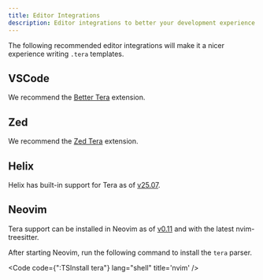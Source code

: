 ```yaml
---
title: Editor Integrations
description: Editor integrations to better your development experience.
---
```



The following recommended editor integrations will make it a nicer experience
writing `.tera` templates.

## VSCode

We recommend the [Better
Tera](https://marketplace.visualstudio.com/items?itemName=uncenter.better-tera)
extension.

## Zed

We recommend the [Zed Tera](https://github.com/uncenter/zed-tera#installation)
extension.

## Helix

Helix has built-in support for Tera as of
[v25.07](https://github.com/helix-editor/helix/releases/tag/25.07).

## Neovim

Tera support can be installed in Neovim as of
[v0.11](https://github.com/neovim/neovim/releases/tag/v0.11.0) and with the
latest nvim-treesitter.

After starting Neovim, run the following command to install the `tera` parser.

<Code code={":TSInstall tera"} lang="shell" title='nvim' />
